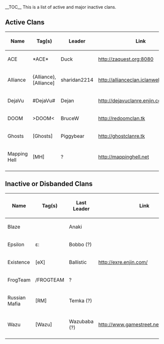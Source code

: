 __TOC__
This is a list of active and major inactive clans.

== Active Clans ==

{| border="1"
! Name
! Tag(s)
! Leader
! Link
|-
|ACE
|*ACE*
|Duck
|http://zaquest.org:8080
|-
|Alliance
|{Alliance}, <nowiki>[Alliance]</nowiki>
|sharidan2214
|http://allianceclan.iclanwebsites.com
|-
|DejaVu
|#DejaVu#
|Dejan
|http://dejavuclanre.enjin.com
|-
|DOOM
|>DOOM<
|BruceW
|http://redoomclan.tk
|-
|Ghosts
|<nowiki>[Ghosts]</nowiki>
|Piggybear
|http://ghostclanre.tk
|-
|Mapping Hell
|[MH]
|?
|http://mappinghell.net
|-
|}

== Inactive or Disbanded Clans ==

{| border="1"
! Name
! Tag(s)
! Last Leader
! Link
|-
|Blaze
|<blaze>
|Anaki
|
|-
|Epsilon
|ɛ:
|Bobbo (?)
|
|-
|Existence
|[eX]
|Ballistic
|http://exre.enjin.com/
|-
|FrogTeam
|/FROGTEAM
|?
|
|-
|Russian Mafia
|[RM]
|Temka (?)
|
|-
|Wazu
|<nowiki>[Wazu]</nowiki>
|Wazubaba (?)
|http://www.gamestreet.net/guilds/1588
|-
|}